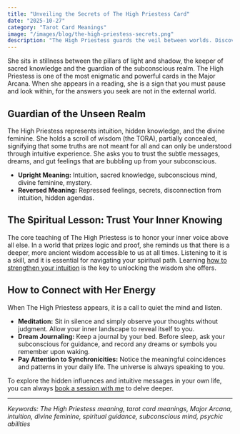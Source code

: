 ```yaml
---
title: "Unveiling the Secrets of The High Priestess Card"
date: "2025-10-27"
category: "Tarot Card Meanings"
image: "/images/blog/the-high-priestess-secrets.png"
description: "The High Priestess guards the veil between worlds. Discover the secrets of this mysterious tarot card and learn how to trust your intuition and inner wisdom."
---
```


She sits in stillness between the pillars of light and shadow, the keeper of sacred knowledge and the guardian of the subconscious realm. The High Priestess is one of the most enigmatic and powerful cards in the Major Arcana. When she appears in a reading, she is a sign that you must pause and look within, for the answers you seek are not in the external world.

## Guardian of the Unseen Realm

The High Priestess represents intuition, hidden knowledge, and the divine feminine. She holds a scroll of wisdom (the TORA), partially concealed, signifying that some truths are not meant for all and can only be understood through intuitive experience. She asks you to trust the subtle messages, dreams, and gut feelings that are bubbling up from your subconscious.

- **Upright Meaning:** Intuition, sacred knowledge, subconscious mind, divine feminine, mystery.
- **Reversed Meaning:** Repressed feelings, secrets, disconnection from intuition, hidden agendas.

## The Spiritual Lesson: Trust Your Inner Knowing

The core teaching of The High Priestess is to honor your inner voice above all else. In a world that prizes logic and proof, she reminds us that there is a deeper, more ancient wisdom accessible to us at all times. Listening to it is a skill, and it is essential for navigating your spiritual path. Learning [how to strengthen your intuition](/blog/how-to-strengthen-your-intuition) is the key to unlocking the wisdom she offers.

## How to Connect with Her Energy

When The High Priestess appears, it is a call to quiet the mind and listen.
- **Meditation:** Sit in silence and simply observe your thoughts without judgment. Allow your inner landscape to reveal itself to you.
- **Dream Journaling:** Keep a journal by your bed. Before sleep, ask your subconscious for guidance, and record any dreams or symbols you remember upon waking.
- **Pay Attention to Synchronicities:** Notice the meaningful coincidences and patterns in your daily life. The universe is always speaking to you.

To explore the hidden influences and intuitive messages in your own life, you can always [book a session with me](/services) to delve deeper.

---
*Keywords: The High Priestess meaning, tarot card meanings, Major Arcana, intuition, divine feminine, spiritual guidance, subconscious mind, psychic abilities*